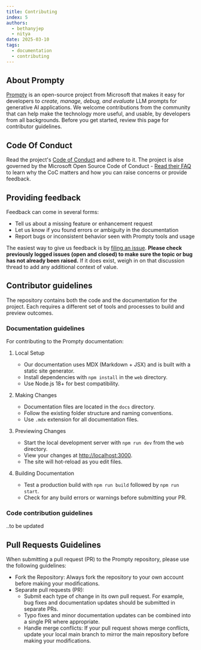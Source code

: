 ```yaml
---
title: Contributing
index: 5
authors:
  - bethanyjep
  - nitya
date: 2025-03-10
tags:
  - documentation
  - contributing
---
```


## About Prompty
[Prompty](https://github.com/microsoft/prompty) is an open-source project from Microsoft that makes it easy for developers to _create, manage, debug, and evaluate_ LLM prompts for generative AI applications. We welcome contributions from the community that can help make the technology more useful, and usable, by developers from all backgrounds. Before you get started, review this page for contributor guidelines.

## Code Of Conduct
Read the project's [Code of Conduct](https://github.com/microsoft/prompty/blob/main/CODE_OF_CONDUCT.md) and adhere to it. The project is alse governed by the Microsoft Open Source Code of Conduct - [Read their FAQ](https://opensource.microsoft.com/codeofconduct/faq/) to learn why the CoC matters and how you can raise concerns or provide feedback.

## Providing feedback

Feedback can come in several forms:
 - Tell us about a missing feature or enhancement request
 - Let us know if you found errors or ambiguity in the documentation
 - Report bugs or inconsistent behavior seen with Prompty tools and usage

The easiest way to give us feedback is by [filing an issue](https://github.com/microsoft/prompty/issues/new?template=Blank+issue). **Please check previously logged issues (open and closed) to make sure the topic or bug has not already been raised.** If it does exist, weigh in on that discussion thread to add any additional context of value.

## Contributor guidelines
The repository contains both the code and the documentation for the project. Each requires a different set of tools and processes to build and preview outcomes. 

### Documentation guidelines
For contributing to the Prompty documentation:

1. Local Setup
    - Our documentation uses MDX (Markdown + JSX) and is built with a static site generator.
    - Install dependencies with `npm install` in the `web` directory.
    - Use Node.js 18+ for best compatibility.

2. Making Changes
    - Documentation files are located in the `docs` directory.
    - Follow the existing folder structure and naming conventions.
    - Use `.mdx` extension for all documentation files.

3. Previewing Changes
    - Start the local development server with `npm run dev` from the `web` directory.
    - View your changes at [http://localhost:3000](http://localhost:3000).
    - The site will hot-reload as you edit files.

4. Building Documentation
    - Test a production build with `npm run build` followed by `npm run start`.
    - Check for any build errors or warnings before submitting your PR.

### Code contribution guidelines

..to be updated

## Pull Requests Guidelines
When submitting a pull request (PR) to the Prompty repository, please use the following guidelines:

- Fork the Repository: Always fork the repository to your own account before making your modifications.
- Separate pull requests (PR):
  - Submit each type of change in its own pull request. For example, bug fixes and documentation updates should be submitted in separate PRs.
  - Typo fixes and minor documentation updates can be combined into a single PR where appropriate.
  - Handle merge conflicts: If your pull request shows merge conflicts, update your local main branch to mirror the main repository before making your modifications.